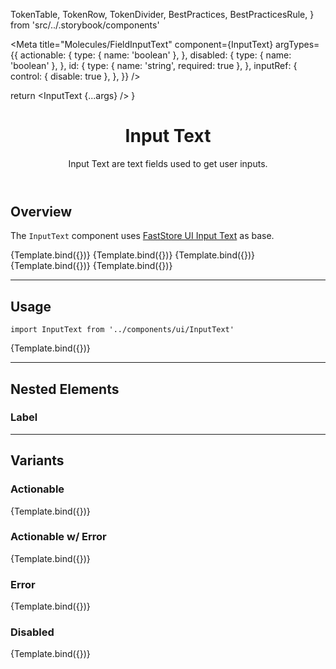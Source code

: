 
  TokenTable,
  TokenRow,
  TokenDivider,
  BestPractices,
  BestPracticesRule,
} from 'src/../.storybook/components'

<Meta
  title="Molecules/FieldInputText"
  component={InputText}
  argTypes={{
    actionable: {
      type: { name: 'boolean' },
    },
    disabled: {
      type: { name: 'boolean' },
    },
    id: {
      type: { name: 'string', required: true },
    },
    inputRef: {
      control: { disable: true },
    },
  }}
/>

  return <InputText {...args} />
}

<header>

# Input Text

Input Text are text fields used to get user inputs.

</header>

## Overview

The `InputText` component uses [FastStore UI Input Text](https://www.faststore.dev/reference/ui/atoms/Input) as base.

<Canvas isColumn>
  <Story
    name="overview-default"
    args={{
      id: 'overview-default',
      label: 'Label',
    }}
  >
    {Template.bind({})}
  </Story>
  <Story
    name="overview-error"
    args={{
      id: 'overview-error',
      label: 'Input w/ Error Message',
      error: 'Error Message',
      disabled: false,
    }}
  >
    {Template.bind({})}
  </Story>
  <Story
    name="overview-actionable"
    args={{
      id: 'overview-actionable',
      label: 'Input w/ Action',
      actionable: true,
      disabled: false,
    }}
  >
    {Template.bind({})}
  </Story>
  <Story
    name="overview-actionable-error"
    args={{
      id: 'overview-actionable-error',
      label: 'Input w/ Action and Error',
      actionable: true,
      error: 'Error Message',
      disabled: false,
    }}
  >
    {Template.bind({})}
  </Story>
  <Story
    name="overview-disabled"
    args={{
      id: 'overview-disabled',
      label: 'Input Disabled',
      actionable: false,
      disabled: true,
      value: 'Input Text',
    }}
  >
    {Template.bind({})}
  </Story>
</Canvas>

---

## Usage

`import InputText from '../components/ui/InputText'`

<Canvas>
  <Story
    name="input-default"
    args={{
      id: 'input-default',
      label: 'Label',
    }}
  >
    {Template.bind({})}
  </Story>
</Canvas>

<ArgsTable story="input-default" />

<TokenTable>
  <TokenRow
    token="--fs-input-padding"
    value="var(--fs-spacing-2) var(--fs-spacing-2) 0"
  />
  <TokenRow token="--fs-input-height" value="var(--fs-control-tap-size)" />
  <TokenDivider />
  <TokenRow token="--fs-input-box-shadow" value="none" />
  <TokenRow
    token="--fs-input-box-shadow-hover"
    value="0 0 0 var(--fs-border-width) var(--fs-border-color-active)"
  />
  <TokenDivider />
  <TokenRow token="--fs-input-border-radius" value="var(--fs-border-radius)" />
  <TokenRow token="--fs-input-border-width" value="var(--fs-border-width)" />
  <TokenRow
    token="--fs-input-border-color"
    value="var(--fs-border-color)"
    isColor
  />
  <TokenRow
    token="--fs-input-border-color-hover"
    value="var(--fs-border-color-active)"
    isColor
  />
  <TokenDivider />
  <TokenRow
    token="--fs-input-text-color"
    value="var(--fs-color-text)"
    isColor
  />
  <TokenRow token="--fs-input-text-size" value="var(--fs-text-size-body)" />
  <TokenDivider />
  <TokenRow token="--fs-input-line-height" value="1.25" />
  <TokenDivider />
  <TokenRow
    token="--fs-input-transition-function"
    value="var(--fs-transition-function)"
  />
  <TokenRow
    token="--fs-input-transition-property"
    value="var(--fs-transition-property)"
  />
  <TokenRow
    token="--fs-input-transition-timing"
    value="var(--fs-transition-timing)"
  />
</TokenTable>

---

## Nested Elements

### Label

<TokenTable>
  <TokenRow token="--fs-input-label-padding" value="0 var(--fs-spacing-2)" />
  <TokenRow
    token="--fs-input-label-color"
    value="var(--fs-color-text-light)"
    isColor
  />
  <TokenRow token="--fs-input-label-size" value="var(--fs-text-size-tiny)" />
</TokenTable>

---

## Variants

### Actionable

<Canvas>
  <Story
    name="input-actionable"
    args={{
      id: 'input-actionable',
      disabled: false,
      label: 'Input w/ Action',
      actionable: true,
    }}
  >
    {Template.bind({})}
  </Story>
</Canvas>

### Actionable w/ Error

<Canvas>
  <Story
    name="input-actionable-error"
    args={{
      id: 'input-actionable-error',
      disabled: false,
      label: 'Input w/ Action and Error',
      error: 'Error Message',
      actionable: true,
    }}
  >
    {Template.bind({})}
  </Story>
</Canvas>

### Error

<Canvas>
  <Story
    name="input-error"
    args={{
      id: 'input-error',
      disabled: false,
      label: 'Input w/ Error Message',
      error: 'Error Message',
    }}
  >
    {Template.bind({})}
  </Story>
</Canvas>

<TokenTable>
   <TokenRow
    token="--fs-input-error-message-margin-top"
    value="var(--fs-spacing-0)"
  />
  <TokenRow
    token="--fs-input-error-message-size"
    value="var(--fs-text-size-legend)"
  />
  <TokenRow token="--fs-input-error-message-line-height" value="1.1" />
  <TokenRow
    token="--fs-input-error-message-color"
    value="var(--fs-color-danger-text)"
    isColor
  />

  <TokenDivider />
  <TokenRow
    token="--fs-input-error-border-color"
    value="var(--fs-color-danger-border)"
    isColor
  />
  <TokenRow
    token="--fs-input-error-box-shadow"
    value="0 0 0 var(--fs-border-width) var(--fs-input-error-border-color)"
  />
  <TokenRow
    token="--fs-input-error-focus-ring"
    value="var(--fs-color-focus-ring-danger)"
    isColor
  />
</TokenTable>

### Disabled

<Canvas>
  <Story
    name="input-disabled"
    args={{
      id: 'input-disabled',
      disabled: true,
      label: 'Disabled Input',
    }}
  >
    {Template.bind({})}
  </Story>
</Canvas>

<TokenTable>
  <TokenRow
    token="--fs-input-disabled-bkg-color"
    value="var(--fs-color-disabled-bkg)"
    isColor
  />
  <TokenRow
    token="--fs-input-disabled-text-color"
    value="var(--fs-color-disabled-text)"
    isColor
  />
  <TokenRow
    token="--fs-input-disabled-border-width"
    value="var(--fs-border-width)"
  />
  <TokenRow
    token="--fs-input-disabled-border-color"
    value="var(--fs-border-color)"
    isColor
  />
</TokenTable>
